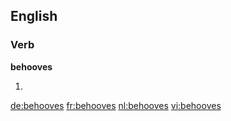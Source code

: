 
==English==

===Verb===
'''behooves'''

# {{en-third-person singular of|behoove}}

[[de:behooves]]
[[fr:behooves]]
[[nl:behooves]]
[[vi:behooves]]